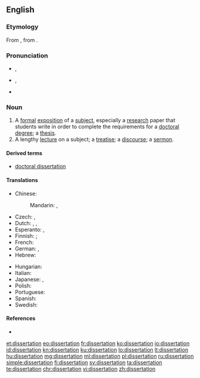 ==English==

===Etymology===
From {{etyl|la|en}} {{term|dissertatio|dissertātiō, dissertātiōnem|lang=la}}, from {{term|dissertare|lang=la}}.

===Pronunciation===
* {{a|UK}} {{IPA|/ˌdɪsə(ɹ)ˈteɪʃən/}}, {{X-SAMPA|/%dIs@"teIS@n/}}
* {{a|GenAm}} {{IPA|/ˌdɪsɚˈteɪʃən/}}, {{X-SAMPA|/%dIs@`"teIS@n/}}
* {{rhymes|eɪʃən}}

===Noun===
{{en-noun}}

# A [[formal]] [[exposition]] of a [[subject]], especially a [[research]] paper that students write in order to complete the requirements for a [[doctoral]] [[degree]]; a [[thesis]].
# A lengthy [[lecture]] on a subject; a [[treatise]]; a [[discourse]]; a [[sermon]].

====Derived terms====
* [[doctoral dissertation]]

====Translations====
{{trans-top|formal exposition of a subject}}
* Chinese:
*: Mandarin: {{t|cmn|論文|sc=Hani}}, {{t+|cmn|论文|tr=lùnwén|sc=Hani}}
* Czech: {{t|cs|disertační práce|f}}, {{t|cs|disertace|f}}
* Dutch: {{t+|nl|proefschrift|n}}, {{qualifier|[[Flemish]]}} {{t+|nl|thesis|f}}, {{t+|nl|dissertatie|f}}
* Esperanto: {{t|eo|disertaĵo}}, {{t|eo|disertacio}}
* Finnish: {{t|fi|[[tieteellinen]] [[tutkielma]]}}; {{t+|fi|väitöskirja}} {{qualifier|for doctoral degree}}
* French: {{t+|fr|dissertation|f}}
* German: {{t+|de|Doktorarbeit|f}}, {{t+|de|Dissertation|f}}
* Hebrew: {{t|he|תזה|f}}
{{trans-mid}}
* Hungarian: {{t+|hu|disszertáció}}
* Italian: {{t|it|dissertazione}}
* Japanese: {{t|ja|学位論文|tr=がくいろんぶん, gakui ronbun|sc=Jpan}}, {{t|ja|博士論文|tr=はくしろんぶん, hakushi ronbun|sc=Jpan}}
* Polish: {{t|pl|doktorat|m}}
* Portuguese: {{t+|pt|dissertação}}
* Spanish: {{t+|es|disertación|f}}
* Swedish: {{t+|sv|avhandling}}
{{trans-bottom}}

====References====
* {{R:OED2}}

[[et:dissertation]]
[[eo:dissertation]]
[[fr:dissertation]]
[[ko:dissertation]]
[[io:dissertation]]
[[id:dissertation]]
[[kn:dissertation]]
[[ku:dissertation]]
[[lo:dissertation]]
[[lt:dissertation]]
[[hu:dissertation]]
[[mg:dissertation]]
[[ml:dissertation]]
[[pl:dissertation]]
[[ru:dissertation]]
[[simple:dissertation]]
[[fi:dissertation]]
[[sv:dissertation]]
[[ta:dissertation]]
[[te:dissertation]]
[[chr:dissertation]]
[[vi:dissertation]]
[[zh:dissertation]]